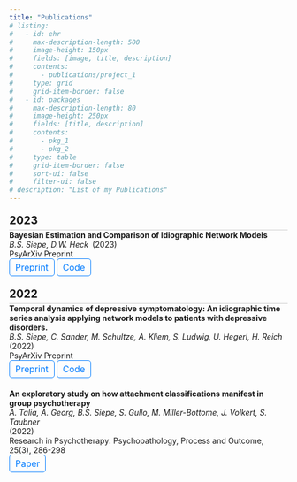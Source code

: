 ```yaml
---
title: "Publications"
# listing:
#   - id: ehr
#     max-description-length: 500
#     image-height: 150px
#     fields: [image, title, description]
#     contents: 
#       - publications/project_1
#     type: grid
#     grid-item-border: false
#   - id: packages
#     max-description-length: 80
#     image-height: 250px
#     fields: [title, description]
#     contents: 
#       - pkg_1
#       - pkg_2
#     type: table
#     grid-item-border: false
#     sort-ui: false
#     filter-ui: false
# description: "List of my Publications"
---
```


```{=html}


<head>
    <style>
        <!-- body { -->
        <!--     font-family: Arial, sans-serif; -->
        <!-- } -->
        
        .year-header {
            font-size: 20px;
            font-weight: bold;
            margin-top: 20px;
            border-bottom: 1px solid #ccc;
            padding-bottom: 5px;
        }

        .publication {
            margin-bottom: 20px;
        }

        .title {
            font-weight: bold;
        }

        .authors {
            font-style: italic;
            display: inline-block;
            margin-right: 3px;
        }

        .year {
            <!-- font-size: 12px; -->
            color: #777;
            display: inline-block;
            margin-right: 10px;
        }

        .link, .code-link {
            font-size: 16px;
            display: inline-block;
            padding: 5px 10px;
            border: 1px solid #007bff;
            color: #007bff;
            text-decoration: none;
            border-radius: 5px;
        }

        .link:hover, .code-link:hover {
            background-color: #007bff;
            color: #fff;
        }
    </style>
</head>

<body>
    <div class="year-header">2023</div>
    <div class="publication">
        <div class="title">Bayesian Estimation and Comparison of Idiographic Network Models</div>
        <div class="authors">B.S. Siepe, D.W. Heck</div>
        <div class="year">(2023)</div>
        <div class="journal">PsyArXiv Preprint</div>
        <a class="link" href="https://doi.org/10.31234/osf.io/uwfjc">Preprint</a>
        <a class="code-link" href="https://github.com/bsiepe/var-compare">Code</a>
    </div>
    
    <div class="year-header">2022</div>
    <div class="publication">
        <div class="title">Temporal dynamics of depressive symptomatology: An idiographic time series analysis applying network models to patients with depressive disorders.</div>
        <div class="authors">B.S. Siepe, C. Sander, M. Schultze, A. Kliem, S. Ludwig, U. Hegerl, H. Reich</div>
        <div class="year">(2022)</div>
        <div class="journal">PsyArXiv Preprint</div>
        <a class="link" href="https://doi.org/10.31234/osf.io/hnw69">Preprint</a>
        <a class="code-link" href="https://github.com/bsiepe/steady_tvvar">Code</a>
    </div>

    <div class="publication">
        <div class="title">An exploratory study on how attachment classifications manifest in group psychotherapy</div>
        <div class="authors">A. Talia, A. Georg, B.S. Siepe, S. Gullo, M. Miller-Bottome, J. Volkert, S. Taubner</div>
        <div class="year">(2022)</div>
        <div class="journal">Research in Psychotherapy: Psychopathology, Process and Outcome, 25(3), 286-298</div>
        <a class="link" href="https://doi.org/10.4081/ripppo.2022.653">Paper</a>
    </div>
</body>
```
